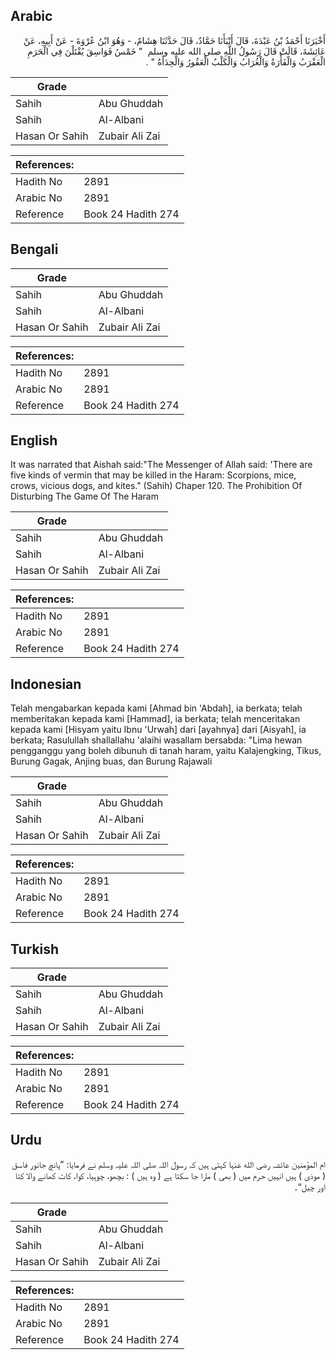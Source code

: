 ## Arabic


<div dir="rtl" lang="ar" style={{fontSize:'larger',backgroundColor:'#f8f9fa',padding:20}}>
أَخْبَرَنَا أَحْمَدُ بْنُ عَبْدَةَ، قَالَ أَنْبَأَنَا حَمَّادٌ، قَالَ حَدَّثَنَا هِشَامٌ، - وَهُوَ ابْنُ عُرْوَةَ - عَنْ أَبِيهِ، عَنْ عَائِشَةَ، قَالَتْ قَالَ رَسُولُ اللَّهِ صلى الله عليه وسلم ‏ "‏ خَمْسُ فَوَاسِقَ يُقْتَلْنَ فِي الْحَرَمِ الْعَقْرَبُ وَالْفَأْرَةُ وَالْغُرَابُ وَالْكَلْبُ الْعَقُورُ وَالْحِدَأَةُ ‏"‏ ‏.‏
</div>
<div style={{backgroundColor:'#f8f9fa',padding:20, marginBottom: 10}}><table> <thead> <tr> <th>Grade</th> <th></th> </tr> </thead> <tbody> <tr><td>Sahih</td><td>Abu Ghuddah</td></tr><tr><td>Sahih</td><td>Al-Albani</td></tr><tr><td>Hasan Or Sahih</td><td>Zubair Ali Zai</td></tr></tbody></table><table> <thead> <tr> <th>References:</th> <th></th> </tr> </thead> <tbody><tr><td>Hadith No</td><td>2891</td></tr><tr><td>Arabic No</td><td>2891</td></tr><tr><td>Reference</td><td>Book 24 Hadith 274</td></tr></tbody></table></div>

## Bengali


<div dir="ltr" lang="bn" style={{fontSize:'larger',backgroundColor:'#f8f9fa',padding:20}}>

</div>
<div style={{backgroundColor:'#f8f9fa',padding:20, marginBottom: 10}}><table> <thead> <tr> <th>Grade</th> <th></th> </tr> </thead> <tbody> <tr><td>Sahih</td><td>Abu Ghuddah</td></tr><tr><td>Sahih</td><td>Al-Albani</td></tr><tr><td>Hasan Or Sahih</td><td>Zubair Ali Zai</td></tr></tbody></table><table> <thead> <tr> <th>References:</th> <th></th> </tr> </thead> <tbody><tr><td>Hadith No</td><td>2891</td></tr><tr><td>Arabic No</td><td>2891</td></tr><tr><td>Reference</td><td>Book 24 Hadith 274</td></tr></tbody></table></div>

## English


<div dir="ltr" lang="en" style={{fontSize:'larger',backgroundColor:'#f8f9fa',padding:20}}>
It was narrated that Aishah said:"The Messenger of Allah said: 'There are five kinds of vermin that may be killed in the Haram: Scorpions, mice, crows, vicious dogs, and kites." (Sahih) Chaper 120. The Prohibition Of Disturbing The Game Of The Haram
</div>
<div style={{backgroundColor:'#f8f9fa',padding:20, marginBottom: 10}}><table> <thead> <tr> <th>Grade</th> <th></th> </tr> </thead> <tbody> <tr><td>Sahih</td><td>Abu Ghuddah</td></tr><tr><td>Sahih</td><td>Al-Albani</td></tr><tr><td>Hasan Or Sahih</td><td>Zubair Ali Zai</td></tr></tbody></table><table> <thead> <tr> <th>References:</th> <th></th> </tr> </thead> <tbody><tr><td>Hadith No</td><td>2891</td></tr><tr><td>Arabic No</td><td>2891</td></tr><tr><td>Reference</td><td>Book 24 Hadith 274</td></tr></tbody></table></div>

## Indonesian


<div dir="ltr" lang="id" style={{fontSize:'larger',backgroundColor:'#f8f9fa',padding:20}}>
Telah mengabarkan kepada kami [Ahmad bin 'Abdah], ia berkata; telah memberitakan kepada kami [Hammad], ia berkata; telah menceritakan kepada kami [Hisyam yaitu Ibnu 'Urwah] dari [ayahnya] dari [Aisyah], ia berkata; Rasulullah shallallahu 'alaihi wasallam bersabda: "Lima hewan pengganggu yang boleh dibunuh di tanah haram, yaitu Kalajengking, Tikus, Burung Gagak, Anjing buas, dan Burung Rajawali
</div>
<div style={{backgroundColor:'#f8f9fa',padding:20, marginBottom: 10}}><table> <thead> <tr> <th>Grade</th> <th></th> </tr> </thead> <tbody> <tr><td>Sahih</td><td>Abu Ghuddah</td></tr><tr><td>Sahih</td><td>Al-Albani</td></tr><tr><td>Hasan Or Sahih</td><td>Zubair Ali Zai</td></tr></tbody></table><table> <thead> <tr> <th>References:</th> <th></th> </tr> </thead> <tbody><tr><td>Hadith No</td><td>2891</td></tr><tr><td>Arabic No</td><td>2891</td></tr><tr><td>Reference</td><td>Book 24 Hadith 274</td></tr></tbody></table></div>

## Turkish


<div dir="ltr" lang="tr" style={{fontSize:'larger',backgroundColor:'#f8f9fa',padding:20}}>

</div>
<div style={{backgroundColor:'#f8f9fa',padding:20, marginBottom: 10}}><table> <thead> <tr> <th>Grade</th> <th></th> </tr> </thead> <tbody> <tr><td>Sahih</td><td>Abu Ghuddah</td></tr><tr><td>Sahih</td><td>Al-Albani</td></tr><tr><td>Hasan Or Sahih</td><td>Zubair Ali Zai</td></tr></tbody></table><table> <thead> <tr> <th>References:</th> <th></th> </tr> </thead> <tbody><tr><td>Hadith No</td><td>2891</td></tr><tr><td>Arabic No</td><td>2891</td></tr><tr><td>Reference</td><td>Book 24 Hadith 274</td></tr></tbody></table></div>

## Urdu


<div dir="rtl" lang="ur" style={{fontSize:'larger',backgroundColor:'#f8f9fa',padding:20}}>
ام المؤمنین عائشہ رضی الله عنہا کہتی ہیں کہ رسول اللہ صلی اللہ علیہ وسلم نے فرمایا: ”پانچ جانور فاسق ( موذی ) ہیں انہیں حرم میں ( بھی ) مارا جا سکتا ہے ( وہ ہیں ) : بچھو، چوہیا، کوا، کاٹ کھانے والا کتا اور چیل“۔
</div>
<div style={{backgroundColor:'#f8f9fa',padding:20, marginBottom: 10}}><table> <thead> <tr> <th>Grade</th> <th></th> </tr> </thead> <tbody> <tr><td>Sahih</td><td>Abu Ghuddah</td></tr><tr><td>Sahih</td><td>Al-Albani</td></tr><tr><td>Hasan Or Sahih</td><td>Zubair Ali Zai</td></tr></tbody></table><table> <thead> <tr> <th>References:</th> <th></th> </tr> </thead> <tbody><tr><td>Hadith No</td><td>2891</td></tr><tr><td>Arabic No</td><td>2891</td></tr><tr><td>Reference</td><td>Book 24 Hadith 274</td></tr></tbody></table></div>